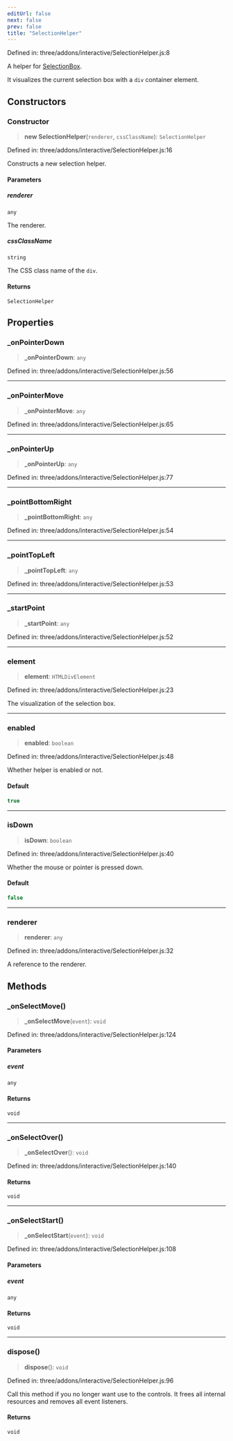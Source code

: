 ```yaml
---
editUrl: false
next: false
prev: false
title: "SelectionHelper"
---
```


Defined in: three/addons/interactive/SelectionHelper.js:8

A helper for [SelectionBox](SelectionBox.html).

It visualizes the current selection box with a `div` container element.

## Constructors

### Constructor

> **new SelectionHelper**(`renderer`, `cssClassName`): `SelectionHelper`

Defined in: three/addons/interactive/SelectionHelper.js:16

Constructs a new selection helper.

#### Parameters

##### renderer

`any`

The renderer.

##### cssClassName

`string`

The CSS class name of the `div`.

#### Returns

`SelectionHelper`

## Properties

### \_onPointerDown

> **\_onPointerDown**: `any`

Defined in: three/addons/interactive/SelectionHelper.js:56

***

### \_onPointerMove

> **\_onPointerMove**: `any`

Defined in: three/addons/interactive/SelectionHelper.js:65

***

### \_onPointerUp

> **\_onPointerUp**: `any`

Defined in: three/addons/interactive/SelectionHelper.js:77

***

### \_pointBottomRight

> **\_pointBottomRight**: `any`

Defined in: three/addons/interactive/SelectionHelper.js:54

***

### \_pointTopLeft

> **\_pointTopLeft**: `any`

Defined in: three/addons/interactive/SelectionHelper.js:53

***

### \_startPoint

> **\_startPoint**: `any`

Defined in: three/addons/interactive/SelectionHelper.js:52

***

### element

> **element**: `HTMLDivElement`

Defined in: three/addons/interactive/SelectionHelper.js:23

The visualization of the selection box.

***

### enabled

> **enabled**: `boolean`

Defined in: three/addons/interactive/SelectionHelper.js:48

Whether helper is enabled or not.

#### Default

```ts
true
```

***

### isDown

> **isDown**: `boolean`

Defined in: three/addons/interactive/SelectionHelper.js:40

Whether the mouse or pointer is pressed down.

#### Default

```ts
false
```

***

### renderer

> **renderer**: `any`

Defined in: three/addons/interactive/SelectionHelper.js:32

A reference to the renderer.

## Methods

### \_onSelectMove()

> **\_onSelectMove**(`event`): `void`

Defined in: three/addons/interactive/SelectionHelper.js:124

#### Parameters

##### event

`any`

#### Returns

`void`

***

### \_onSelectOver()

> **\_onSelectOver**(): `void`

Defined in: three/addons/interactive/SelectionHelper.js:140

#### Returns

`void`

***

### \_onSelectStart()

> **\_onSelectStart**(`event`): `void`

Defined in: three/addons/interactive/SelectionHelper.js:108

#### Parameters

##### event

`any`

#### Returns

`void`

***

### dispose()

> **dispose**(): `void`

Defined in: three/addons/interactive/SelectionHelper.js:96

Call this method if you no longer want use to the controls. It frees all internal
resources and removes all event listeners.

#### Returns

`void`
